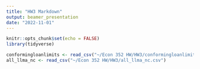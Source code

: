```yaml
---
title: "HW3 Markdown"
output: beamer_presentation
date: "2022-11-01"
---
```


```r
knitr::opts_chunk$set(echo = FALSE)
library(tidyverse)
```

```r
conformingloanlimits <- read_csv("~/Econ 352 HW/HW3/conformingloanlimits.csv")
all_llma_nc <- read_csv("~/Econ 352 HW/HW3/all_llma_nc.csv")


```


